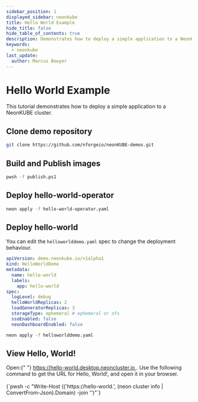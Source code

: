 ```yaml
---
sidebar_position: 1
displayed_sidebar: neonkube
title: Hello World Example
hide_title: false
hide_table_of_contents: true
description: Demonstrates how to deploy a simple application to a NeonKUBE cluster.
keywords:
  - neonkube
last_update:
  author: Marcus Bowyer
---
```



# Hello World Example

This tutorial demonstrates how to deploy a simple application to a NeonKUBE cluster.

## Clone demo repository

```bash
git clone https://github.com/nforgeio/neonKUBE-demos.git
```

## Build and Publish images

```bash
pwsh -f publish.ps1
```

## Deploy hello-world-operator

```bash
neon apply -f hello-world-operator.yaml
```

## Deploy hello-world

You can edit the `helloworlddemo.yaml` spec to change the deployment behaviour.

```yaml
apiVersion: demo.neonkube.io/v1alpha1
kind: HelloWorldDemo
metadata:
  name: hello-world
  labels:
    app: hello-world
spec:
  logLevel: debug
  helloWorldReplicas: 2
  loadGeneratorReplicas: 3
  storageType: ephemeral # ephemeral or nfs
  ssoEnabled: false
  neonDashboardEnabled: false
```

```bash
neon apply -f helloworlddemo.yaml
```

## View Hello, World!

<Tabs groupId="deployment">
  <TabItem value="desktop" label="neonDESKTOP">
    Open:{" "}
    <a href="https://hello-world.desktop.neoncluster.io">
      https://hello-world.desktop.neoncluster.io
    </a>
    .
  </TabItem>
  <TabItem value="kube" label="neonKUBE">
    Use the following command to get the URL for Hello, World!, and open it in
    your browser.
    <br />
    <br />
    <CodeBlock language="bash">
      {`pwsh -c "Write-Host (('https://hello-world.', (neon cluster info | ConvertFrom-Json).Domain) -join '')"`}
    </CodeBlock>
  </TabItem>
</Tabs>
